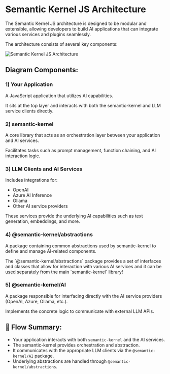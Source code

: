
# Semantic Kernel JS Architecture

The Semantic Kernel JS architecture is designed to be modular and extensible, allowing developers to build AI applications that can integrate various services and plugins seamlessly. 

The architecture consists of several key components:

![Semantic Kernel JS Architecture](/SemanticKernelJS.jpg)

## Diagram Components:

### 1) Your Application

A JavaScript application that utilizes AI capabilities.

It sits at the top layer and interacts with both the semantic-kernel and LLM service clients directly.

### 2) semantic-kernel
A core library that acts as an orchestration layer between your application and AI services.

Facilitates tasks such as prompt management, function chaining, and AI interaction logic.

### 3) LLM Clients and AI Services

Includes integrations for:

- OpenAI
- Azure AI Inference
- Ollama
- Other AI service providers

These services provide the underlying AI capabilities such as text generation, embeddings, and more.

### 4) @semantic-kernel/abstractions
A package containing common abstractions used by semantic-kernel to define and manage AI-related components.

<Callout type="info">
The `@semantic-kernel/abstractions` package provides a set of interfaces and classes that allow for interaction with various AI services and it can be used
separately from the main `semantic-kernel` library!
</Callout>

### 5) @semantic-kernel/AI
A package responsible for interfacing directly with the AI service providers (OpenAI, Azure, Ollama, etc.).

Implements the concrete logic to communicate with external LLM APIs.



## 🔄 Flow Summary:

- Your application interacts with both `semantic-kernel` and the AI services.
- The semantic-kernel provides orchestration and abstraction.
- It communicates with the appropriate LLM clients via the `@semantic-kernel/AI` package.
- Underlying abstractions are handled through `@semantic-kernel/abstractions`.
